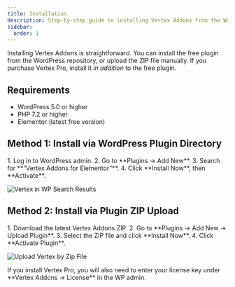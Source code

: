 ```yaml
---
title: Installation
description: Step-by-step guide to installing Vertex Addons from the WordPress directory or by uploading the plugin ZIP.
sidebar:
  order: 1
---
```



Installing Vertex Addons is straightforward. You can install the free plugin from the WordPress repository, or upload the ZIP file manually. If you purchase Vertex Pro, install it *in addition* to the free plugin.

## Requirements
- WordPress 5.0 or higher  
- PHP 7.2 or higher  
- Elementor (latest free version)  

## Method 1: Install via WordPress Plugin Directory <Badge text="Recommended" variant="note" />
<Steps>
1. Log in to WordPress admin.
2. Go to **Plugins → Add New**.
3. Search for **“Vertex Addons for Elementor”**.
4. Click **Install Now**, then **Activate**.
</Steps>

![Vertex in WP Search Results](https://cdn.webilia.com/u/d/2025/08/vertex-in-plugin-search-results.png)

## Method 2: Install via Plugin ZIP Upload 
<Steps>
1. Download the latest Vertex Addons ZIP.
2. Go to **Plugins → Add New → Upload Plugin**.
3. Select the ZIP file and click **Install Now**.
4. Click **Activate Plugin**.
</Steps>

![Upload Vertex by Zip File](https://cdn.webilia.com/u/d/2025/08/vertex-install-by-upload.png)

<Aside type="caution">If you install Vertex Pro, you will also need to enter your license key under **Vertex Addons → License** in the WP admin.</Aside>
